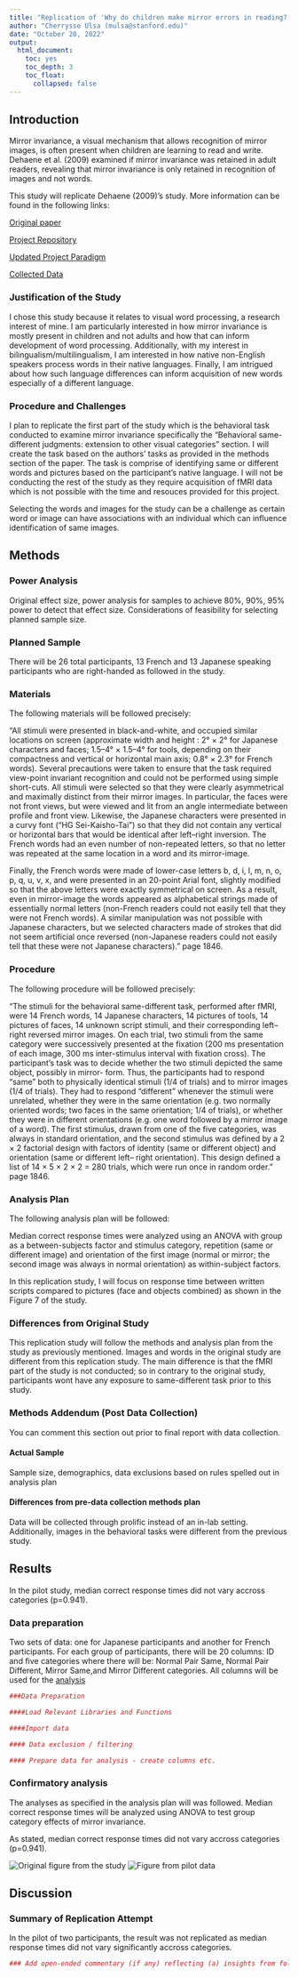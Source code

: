 ```yaml
---
title: "Replication of 'Why do children make mirror errors in reading? Neural correlates of mirror invariance in the visual word form area (2009, NeuroImage)"
author: "Cherrysse Ulsa (mulsa@stanford.edu)"
date: "October 20, 2022"
output:
  html_document:
    toc: yes
    toc_depth: 3
    toc_float:
      collapsed: false
---
```


<!-- Replication reports should all use this template to standardize reporting across projects.  These reports will be public supplementary materials that accompany the summary report(s) of the aggregate results. -->

## Introduction

Mirror invariance, a visual mechanism that allows recognition of mirror images, is often present when children are learning to read and write. Dehaene et al. (2009) examined if mirror invariance was retained in adult readers, revealing that mirror invariance is only retained in recognition of images and not words.

This study will replicate Dehaene (2009)'s study. More information can be found in the following links:

[Original paper](https://github.com/psych251/dehaene2009.git/)

[Project Repository](https://github.com/psych251/dehaene2009/blob/f4b45d0253dfb33e33c2da31910f1ba1ca11c2b5/original_paper/dehaene2009.pdf/)

[Updated Project Paradigm](https://psych251.github.io/dehaene2009/)

[Collected Data](https://github.com/psych251/dehaene2009/blob/main/task/jspsych/jspsych-6.1.0/task/mirrorinvariance1.html)


### Justification of the Study

I chose this study because it relates to visual word processing, a research interest of mine. I am particularly interested in how mirror invariance is mostly present in children and not adults and how that can inform development of word processing. Additionally, with my interest in bilingualism/multilingualism, I am interested in how native non-English speakers process words in their native languages. Finally, I am intrigued about how such language differences can inform acquisition of new words especially of a different language. 

### Procedure and Challenges

I plan to replicate the first part of the study which is the behavioral task conducted to examine mirror invariance specifically the "Behavioral same-different judgments: extension to other visual categories" section. I will create the task based on the authors' tasks as provided in the methods section of the paper. The task is comprise of identifying same or different words and pictures based on the participant's native language. I will not be conducting the rest of the study as they require acquisition of fMRI data which is not possible with the time and resouces provided for this project.

Selecting the words and images for the study can be a challenge as certain word or image can have associations with an individual which can influence identification of same images.

## Methods

### Power Analysis

Original effect size, power analysis for samples to achieve 80%, 90%, 95% power to detect that effect size.  Considerations of feasibility for selecting planned sample size.

### Planned Sample

There will be 26 total participants, 13 French and 13 Japanese speaking participants who are right-handed as followed in the study.

### Materials

The following materials will be followed precisely:

"All stimuli were presented in black-and-white, and occupied similar locations on screen (approximate width and height : 2° × 2° for Japanese characters and faces; 1.5–4° × 1.5–4° for tools, depending on their compactness and vertical or horizontal main axis; 0.8° × 2.3° for French words). Several precautions were taken to ensure that the task required view-point invariant recognition and could not be performed using simple short-cuts. All stimuli were selected so that they were clearly asymmetrical and maximally distinct from their mirror images. In particular, the faces were not front views, but were viewed and lit from an angle intermediate between profile and front view. Likewise, the Japanese characters were presented in a curvy font (“HG Sei-Kaisho-Tai”) so that they did not contain any vertical or horizontal bars that would be identical after left–right inversion. The French words had an even number of non-repeated letters, so that no letter was repeated at the same location in a word and its mirror-image. 

Finally, the French words were made of lower-case letters b, d, i, l, m, n, o, p, q, u, v, x, and were presented in an 20-point Arial font, slightly modified so that the above letters were exactly symmetrical on screen. As a result, even in mirror-image the words appeared as alphabetical strings made of essentially normal letters (non-French readers could not easily tell that they were not French words). A similar manipulation was not possible with Japanese characters, but we selected characters made of strokes that did not seem artificial once reversed (non-Japanese readers could not easily tell that these were not Japanese characters)." page 1846.

### Procedure	

The following procedure will be followed precisely:

"The stimuli for the behavioral same-different task, performed after fMRI, were 14 French words, 14 Japanese characters, 14 pictures of tools, 14 pictures of faces, 14 unknown script stimuli, and their corresponding left–right reversed mirror images. On each trial, two stimuli from the same category were successively presented at the fixation (200 ms presentation of each image, 300 ms inter-stimulus interval with fixation cross). The participant's task was to decide whether the two stimuli depicted the same object, possibly in mirror- form. Thus, the participants had to respond “same” both to physically identical stimuli (1/4 of trials) and to mirror images (1/4 of trials). They had to respond “different” whenever the stimuli were unrelated, whether they were in the same orientation (e.g. two normally oriented words; two faces in the same orientation; 1/4 of trials), or whether they were in different orientations (e.g. one word followed by a mirror image of a word). The first stimulus, drawn from one of the five categories, was always in standard orientation, and the second stimulus was defined by a 2 × 2 factorial design with factors of identity (same or different object) and orientation (same or different left– right orientation). This design defined a list of 14 × 5 × 2 × 2 = 280 trials, which were run once in random order." page 1846.

### Analysis Plan

The following analysis plan will be followed:

Median correct response times were analyzed using an ANOVA with group as a between-subjects factor and stimulus category, repetition (same or different image) and orientation of the first image (normal or mirror; the second image was always in normal orientation) as within-subject factors. 

In this replication study, I will focus on response time between written scripts compared to pictures (face and objects combined) as shown in the Figure 7 of the study. 

### Differences from Original Study

This replication study will follow the methods and analysis plan from the study as previously mentioned. Images and words in the original study are different from this replication study. The main difference is that the fMRI part of the study is not conducted; so in contrary to the original study, participants wont have any exposure to same-different task prior to this study.

### Methods Addendum (Post Data Collection)

You can comment this section out prior to final report with data collection.

#### Actual Sample
  Sample size, demographics, data exclusions based on rules spelled out in analysis plan

#### Differences from pre-data collection methods plan
 Data will be collected through prolific instead of an in-lab setting. Additionally, images in the behavioral tasks were different from the previous study.

## Results
In the pilot study, median correct response times did not vary accross categories (p=0.941).

### Data preparation

Two sets of data: one for Japanese participants and another for French participants.
For each group of participants, there will be 20 columns:
ID and five categories where there will be: Normal Pair Same, Normal Pair Different, Mirror Same,and Mirror Different categories. All columns will be used for the [analysis](https://github.com/psych251/dehaene2009.git/)
	
```r
###Data Preparation

####Load Relevant Libraries and Functions

####Import data

#### Data exclusion / filtering

#### Prepare data for analysis - create columns etc.
```

### Confirmatory analysis

The analyses as specified in the analysis plan will was followed. Median correct response times will be analyzed using ANOVA to test group category effects of mirror invariance.

As stated, median correct response times did not vary accross categories (p=0.941).

![Original figure from the study](/Users/cherrysseulsa/Desktop/image_proj.png )
![Figure from pilot data](/Users/cherrysseulsa/Desktop/image_proj.png )

## Discussion

### Summary of Replication Attempt

In the pilot of two participants, the result was not replicated as median response times did not vary significantly accross categories.

```r

### Add open-ended commentary (if any) reflecting (a) insights from follow-up exploratory analysis, (b) assessment of the meaning of the replication (or not) - e.g., for a failure to replicate, are the differences between original and present study ones that definitely, plausibly, or are unlikely to have been moderators of the result, and (c) discussion of any objections or challenges raised by the current and original authors about the replication attempt.  None of these need to be long.
```

